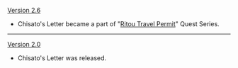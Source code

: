 {{Change History/Header}}
[[Version 2.6]]
* Chisato's Letter became a part of "[[Ritou Travel Permit]]" Quest Series.
----
[[Version 2.0]]
* Chisato's Letter was released.